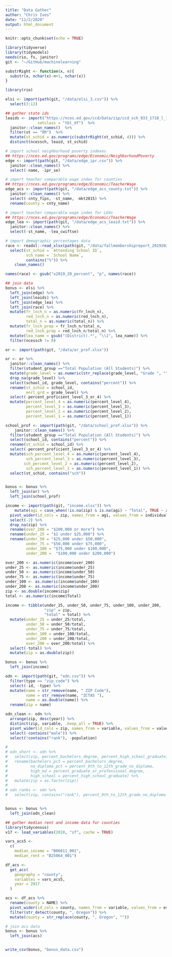 ```yaml
---
title: "Data Gather"
author: "Chris Ives"
date: "11/2/2020"
output: html_document
---
```


```r
knitr::opts_chunk$set(echo = TRUE)

library(tidyverse)
library(tidymodels)
needs(rio, fs, janitor)
git <- "~/GitHub/machinelearning"

substrRight <- function(x, n){
  substr(x, nchar(x)-n+1, nchar(x))
}

```


```r
library(rio)

elsi <- import(path(git, "/data/elsi_3.csv")) %>% 
  select(3:12)

## gather state ids
leaids <- import("https://nces.ed.gov/ccd/Data/zip/ccd_sch_033_1718_l_1a_083118.zip",
              setclass = "tbl_df")  %>% 
  janitor::clean_names()  %>% 
  filter(st == "OR")  %>%
  mutate(st_schid = as.numeric(substrRight(st_schid, 4))) %>%
  distinct(ncessch, leaid, st_schid)

# import school neighborhood poverty indexes
## https://nces.ed.gov/programs/edge/Economic/NeighborhoodPoverty
edge <- import(path(git, "/data/edge_ipr.csv")) %>% 
  janitor::clean_names() %>% 
  select(-name, -ipr_se)

# import teacher comparable wage index for counties
## https://nces.ed.gov/programs/edge/Economic/TeacherWage
edge_acs <- import(path(git, "/data/edge_acs_county.txt")) %>% 
  janitor::clean_names() %>% 
  select(-cnty_fips, -st_name, -mkt2015) %>% 
  rename(county = cnty_name)

# import teacher comparable wage index for LEAs
## https://nces.ed.gov/programs/edge/Economic/TeacherWage
edge_lea <- import(path(git, "/data/edge_acs_leaid.txt")) %>% 
  janitor::clean_names() %>% 
  select(-st_name, -lea_cwiftse) 

# import demographic percentages data
race <- readxl::read_xlsx(path(git, "/data/fallmembershipreport_20192020.xlsx"), 4) %>% 
  select(st_schid = `Attending School ID`,
         sch_name = `School Name`,
         contains("%")) %>% 
    clean_names()

names(race) <- gsub("x2019_20_percent", "p", names(race))

## join data
bonus <- elsi %>% 
  left_join(edge) %>% 
  left_join(leaids) %>% 
  left_join(edge_lea) %>% 
  left_join(race) %>% 
  mutate(fr_lnch_n = as.numeric(fr_lnch_n),
         red_lnch_n = as.numeric(red_lnch_n),
         total_n = as.numeric(total_n)) %>% 
  mutate(fr_lnch_prop = fr_lnch_n/total_n,
         red_lnch_prop = red_lnch_n/total_n) %>% 
  mutate(lea_name = gsub("(District).*", "\\1", lea_name)) %>% 
  filter(ncessch != 0)

```


``` r
or <- import(path(git, "/data/or_prof.xlsx"))

or <- or %>% 
  janitor::clean_names() %>% 
  filter(student_group =="Total Population (All Students)") %>% 
  mutate(grade_level = as.numeric(str_replace(grade_level, "Grade ", ""))) %>% 
  drop_na(grade_level) %>% 
  select(school_id, grade_level, contains("percent")) %>% 
  rename(st_schid = school_id,
         enrl_grd = grade_level) %>% 
  select(-percent_proficient_level_3_or_4) %>% 
  mutate(percent_level_4 = as.numeric(percent_level_4),
         percent_level_3 = as.numeric(percent_level_3),
         percent_level_2 = as.numeric(percent_level_2),
         percent_level_1 = as.numeric(percent_level_1))

school_prof <- import(path(git, "/data/school_prof.xlsx")) %>% 
    janitor::clean_names() %>% 
  filter(student_group =="Total Population (All Students)") %>% 
  select(school_id, contains("percent")) %>% 
  rename(st_schid = school_id) %>% 
  select(-percent_proficient_level_3_or_4) %>% 
  mutate(sch_percent_level_4 = as.numeric(percent_level_4),
         sch_percent_level_3 = as.numeric(percent_level_3),
        sch_percent_level_2 = as.numeric(percent_level_2),
         sch_percent_level_1 = as.numeric(percent_level_1)) %>% 
  select(st_schid, contains("sch"))


bonus <- bonus %>% 
  left_join(or) %>% 
  left_join(school_prof)

```

```r
income <- import(path(git, "income.xlsx")) %>% 
    mutate(agi = case_when(!is.na(zip) & is.na(agi) ~ "Total", TRUE ~ agi)) %>% 
  pivot_wider(id_cols = zip, names_from = agi, values_from = individuals) %>% 
  select(-2) %>%
  drop_na(zip) %>% 
  rename(over_200 = "$200,000 or more") %>% 
  rename(under_25 = "$1 under $25,000") %>% 
  rename(under_50 = "$25,000 under $50,000",
         under_75 = "$50,000 under $75,000",
         under_100 = "$75,000 under $100,000",
         under_200 =  "$100,000 under $200,000")

over_200 <- as.numeric(income$over_200)
under_25 <- as.numeric(income$under_25)
under_50 <- as.numeric(income$under_50)
under_75 <- as.numeric(income$under_75)
under_100 <- as.numeric(income$under_100)
under_200 <- as.numeric(income$under_200)
zip <- as.double(income$zip)
total <- as.numeric(income$Total)

income <- tibble(under_25, under_50, under_75, under_100, under_200,
                 "zip" = zip, 
                 "total" = total) %>% 
  mutate(under_25 = under_25/total,
         under_50 = under_50/total,
         under_75 = under_75/total,
         under_100 = under_100/total,
         under_200 = under_200/total,
         over_200 = over_200/total) %>% 
  select(-total) %>% 
  mutate(zip = as.double(zip))

bonus <- bonus %>% 
  left_join(income)
```


``` r

odn <- import(path(git, "odn.csv")) %>% 
  filter(type == "zip_code") %>% 
  select(-id, -type) %>% 
  mutate(name = str_remove(name, " ZIP Code"),
         name = str_remove(name, "ZCTA5 "),
         name = as.double(name)) %>% 
  rename(zip = name)

odn_clean <- odn %>% 
  arrange(zip, desc(year)) %>% 
  distinct(zip, variable, .keep_all = TRUE) %>% 
  pivot_wider(id_cols = zip, names_from = variable, values_from = value) %>% 
  select(-contains("male")) %>% 
  select(!contains("rank"), -population)

# 
# odn_short <- odn %>% 
#   select(zip, percent_bachelors_degree, percent_high_school_graduate, percent_9th_to_12th_grade_no_diploma, percent_graduate_or_professional_degree) %>% 
#   rename(bachelors_pct = percent_bachelors_degree,
#          no_diploma_pct = percent_9th_to_12th_grade_no_diploma,
#          high_ed = percent_graduate_or_professional_degree,
#          high_school = percent_high_school_graduate) %>% 
#   mutate(zip = as.factor(zip))
# 
# odn_ranks <- odn %>% 
#   select(zip, contains("rank"), percent_9th_to_12th_grade_no_diploma )


bonus <- bonus %>% 
  left_join(odn_clean)
```


``` r
## gather median rent and income data for counties
library(tidycensus)
v17 <- load_variables(2010, "sf", cache = TRUE)

vars_acs5 <-
  c(
    median_income = "B06011_001",
    median_rent = "B25064_001")

df_acs <-
  get_acs(
    geography = "county", 
    variables = vars_acs5, 
    year = 2017
  )

acs <- df_acs %>% 
  rename(county = NAME) %>% 
  pivot_wider(id_cols = county, names_from = variable, values_from = estimate) %>% 
  filter(str_detect(county, ", Oregon")) %>% 
  mutate(county = str_replace(county, ", Oregon", ""))

# join acs data
bonus <- bonus %>% 
  left_join(acs)


write_csv(bonus, "bonus_data.csv")

```
